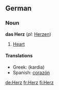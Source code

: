 ==German==
===Noun===
'''das Herz''' (''pl:'' [[Herzen]])

#[[Heart]]

====Translations====
*Greek: (kardia)
*Spanish: [[corazón]]

[[de:Herz]]
[[fr:Herz]]
[[fi:Herz]]